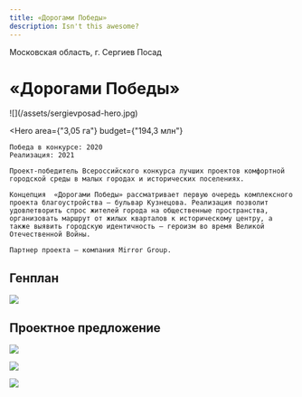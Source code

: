 ```yaml
---
title: «Дорогами Победы»
description: Isn't this awesome?
---
```


<AffinumLogo />

Московская область, г. Сергиев Посад

# «Дорогами Победы»

<Wide>
    ![](/assets/sergievposad-hero.jpg)
</Wide>

<Hero
    area={"3,05 га"}
    budget={"194,3 млн"}
>
    Победа в конкурсе: 2020  
    Реализация: 2021  

    Проект-победитель Всероссийского конкурса лучших проектов комфортной городской среды в малых городах и исторических поселениях.

    Концепция  «Дорогами Победы» рассматривает первую очередь комплексного проекта благоустройства — бульвар Кузнецова. Реализация позволит удовлетворить спрос жителей города на общественные пространства, организовать маршрут от жилых кварталов к историческому центру, а также выявить городскую идентичность — героизм во время Великой Отечественной Войны.

    Партнер проекта — компания Mirror Group.
</Hero>

## Генплан

![](/assets/sergievposad-00.jpg)

## Проектное предложение

![](/assets/sergievposad-01.jpg)

![](/assets/sergievposad-02.jpg)

![](/assets/sergievposad-03.jpg)

